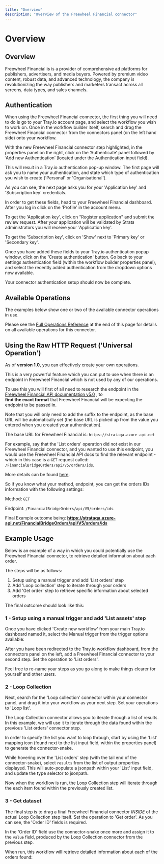 ```yaml
---
title: "Overview"
description: "Overview of the Freewheel Financial connector"
---
```


# Overview

## Overview

Freewheel Financial is is a provider of comprehensive ad platforms for publishers, advertisers, and media buyers. Powered by premium video content, robust data, and advanced technology, the company is revolutionizing the way publishers and marketers transact across all screens, data types, and sales channels.

## Authentication

When using the Freewheel Financial connector, the first thing you will need to do is go to your Tray.io account page, and select the workflow you wish to work on. Once in the workflow builder itself, search and drag the Freewheel Financial connector from the connectors panel (on the left hand side) onto your workflow.

With the new Freewheel Financial connector step highlighted, in the properties panel on the right, click on the ‘Authenticate’ panel followed by ‘Add new Authentication’ (located under the Authentication input field).

This will result in a Tray.io authentication pop-up window. The first page will ask you to name your authentication, and state which type of authentication you wish to create ('Personal' or 'Organisational').

As you can see, the next page asks you for your 'Application key' and 'Subscription key' credentials.

In order to get these fields, head to your Freewheel Financial dashboard. After you log in click on the 'Profile' in the account menu.

To get the 'Application key', click on "Register application" and submit the review request. After your application will be validated by Strata administrators you will receive your 'Application key'.

To get the 'Subscription key', click on 'Show' next to 'Primary key' or 'Secondary key'.

Once you have added these fields to your Tray.io authentication popup window, click on the 'Create authentication' button. Go back to your settings authentication field (within the workflow builder properties panel), and select the recently added authentication from the dropdown options now available.

Your connector authentication setup should now be complete.

## Available Operations

The examples below show one or two of the available connector operations in use.

Please see the [Full Operations Reference](#operationsFull) at the end of this page for details on all available operations for this connector.

## Using the Raw HTTP Request ('Universal Operation')

As of **version 1.0**, you can effectively create your own operations.

This is a very powerful feature which you can put to use when there is an endpoint in Freewheel Financial which is not used by any of our operations.

To use this you will first of all need to research the endpoint in the [Freewheel Financial API documentation v5.0](https://strataqa.portal.azure-api.net/docs/services/) , to<br/>**find the exact format** that Freewheel Financial will be expecting the endpoint to be passed in.

Note that you will only need to add the suffix to the endpoint, as the base URL will be automatically set (the base URL is picked up from the value you entered when you created your authentication).

The base URL for Freewheel Financial is: `https://strataqa.azure-api.net`

For example, say that the 'List orders' operation did not exist in our Freewheel Financial connector, and you wanted to use this endpoint, you would use the Freewheel Financial API docs to find the relevant endpoint - which in this case is a `GET` request called: `/FinancialBridgeOrders/api/V5/orders/ids`.

More details can be found [here](https://strataqa.portal.azure-api.net/docs/services/FbOrdersApiV5/operations/Order_GetById).

So if you know what your method, endpoint, you can get the orders IDs information with the following settings:

Method: `GET`

Endpoint: `/FinancialBridgeOrders/api/V5/orders/ids`

Final Example outcome being: **https://strataqa.azure-api.net/FinancialBridgeOrders/api/V5/orders/ids**

## Example Usage

Below is an example of a way in which you could potentially use the Freewheel Financial connector, to retrieve detailed information about each order.

The steps will be as follows:

1. Setup using a manual trigger and add 'List orders' step
2. Add 'Loop collection' step to iterate through your orders
3. Add 'Get order' step to retrieve specific information about selected orders

The final outcome should look like this:

### 1 - Setup using a manual trigger and add 'List assets' step

Once you have clicked 'Create new workflow' from your main Tray.io dashboard named it, select the Manual trigger from the trigger options available:

After you have been redirected to the Tray.io workflow dashboard, from the connectors panel on the left, add a Freewheel Financial connector to your second step. Set the operation to 'List orders'.

Feel free to re-name your steps as you go along to make things clearer for yourself and other users.

### 2 - Loop Collection

Next, search for the 'Loop collection' connector within your connector panel, and drag it into your workflow as your next step. Set your operations to 'Loop list'.

The Loop Collection connector allows you to iterate through a list of results. In this example, we will use it to iterate through the data found within the previous 'List orders' connector step.

In order to specify the list you want to loop through, start by using the 'List' mapping icon (found next to the list input field, within the properties panel) to generate the connector-snake.

While hovering over the 'List orders' step (with the tail end of the connector-snake), select `results` from the list of output properties displayed. This will auto-populate a jsonpath within your 'List' input field, and update the type selector to jsonpath.

Now when the workflow is run, the Loop Collection step will iterate through the each item found within the previously created list.

### 3 - Get dataset

The final step is to drag a final Freewheel Financial connector *INSIDE* of the actual Loop Collection step itself. Set the operation to 'Get order'. As you can see, the 'Order ID' fields is required.

In the 'Order ID' field use the connector-snake once more and assign it to the `value` field, produced by the Loop Collection connector from the previous step.

When run, this workflow will retrieve detailed information about each of the orders found:
